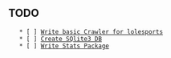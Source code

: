 == TODO ==
	* [ ] [[Write basic Crawler for lolesports]]
	* [ ] [[Create SQlite3 DB]]
	* [ ] [[Write Stats Package]]
